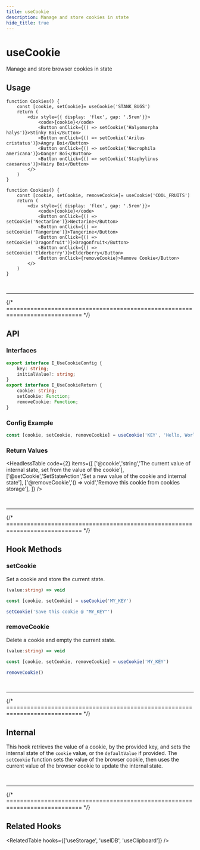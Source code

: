 ```yaml
---
title: useCookie
description: Manage and store cookies in state
hide_title: true
---
```




<MainText>
<h1>useCookie</h1>
Manage and store browser cookies in state
</MainText>

<StatusBadge status={1} />

## Usage

<Tabs>

<TabItem value='sim' label='Simple'>

```tsx live
function Cookies() {
    const [cookie, setCookie]= useCookie('STANK_BUGS')
    return (
        <div style={{ display: 'flex', gap: '.5rem'}}>
            <code>{cookie}</code>
            <Button onClick={() => setCookie('Halyomorpha halys')}>Stinky Boi</Button>
            <Button onClick={() => setCookie('Arilus cristatus')}>Angry Boi</Button>
            <Button onClick={() => setCookie('Necrophila americana')}>Danger Boi</Button>
            <Button onClick={() => setCookie('Staphylinus caesareus')}>Hairy Boi</Button>
        </>
    )
}
```

</TabItem>

<TabItem value='adv' label='Advanced'>

```tsx live
function Cookies() {
    const [cookie, setCookie, removeCookie]= useCookie('COOL_FRUITS')
    return (
        <div style={{ display: 'flex', gap: '.5rem'}}>
            <code>{cookie}</code>
            <Button onClick={() => setCookie('Nectarine')}>Nectarine</Button>
            <Button onClick={() => setCookie('Tangerine')}>Tangerine</Button>
            <Button onClick={() => setCookie('Dragonfruit')}>Dragonfruit</Button>
            <Button onClick={() => setCookie('Elderberry')}>Elderberry</Button>
            <Button onClick={removeCookie}>Remove Cookie</Button>
        </>
    )
}
```

</TabItem>
</Tabs>









<br />
<hr />
{/* ============================================================================ */}


## API 


### Interfaces
```ts
export interface I_UseCookieConfig {
    key: string;
    initialValue?: string;
}
export interface I_UseCookieReturn {
    cookie: string;
    setCookie: Function;
    removeCookie: Function;
}
```


### Config Example

```ts
const [cookie, setCookie, removeCookie] = useCookie('KEY', 'Hello, World!')
```


### Return Values

<HeadlessTable code={2} items={[
    ['@cookie','string','The current value of internal state, set from the value of the cookie'],
    ['@setCookie','SetStateAction','Set a new value of the cookie and internal state'],
    ['@removeCookie','() => void','Remove this cookie from cookies storage'],
]} />







<br />
<hr />
{/* ============================================================================ */}



## Hook Methods


<Card>

### setCookie
Set a cookie and store the current state.

```ts
(value:string) => void 
```
```ts
const [cookie, setCookie] = useCookie('MY_KEY')

setCookie('Save this cookie @ "MY_KEY"')
```

</Card>
<Card>

### removeCookie
Delete a cookie and empty the current state.

```ts
(value:string) => void 
```
```ts
const [cookie, setCookie, removeCookie] = useCookie('MY_KEY')

removeCookie()
```

</Card>






<br />
<hr />
{/* ============================================================================ */}



## Internal

<StatusBadge status={1} />

This hook retrieves the value of a cookie, by the provided key, and sets the internal state of the 
`cookie` value, or the `defaultValue` if provided. The `setCookie` function sets the value of the
browser cookie, then uses the current value of the browser cookie to update the internal state.



<br />
<hr />
{/* ============================================================================ */}


## Related Hooks


<RelatedTable hooks={['useStorage', 'useIDB', 'useClipboard']} />